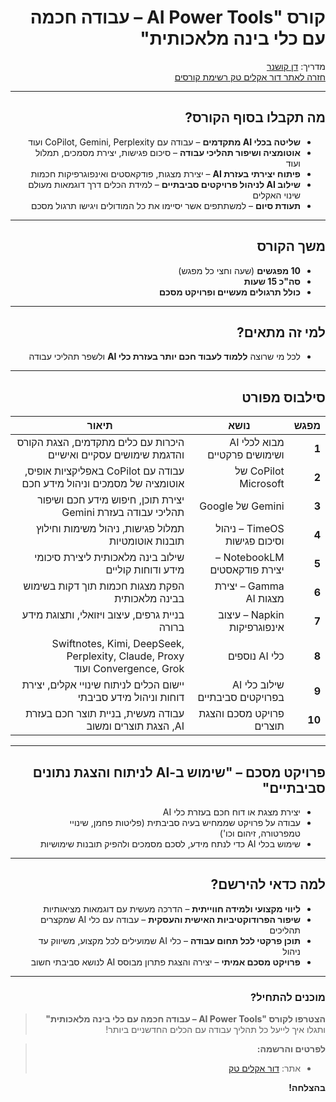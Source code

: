 <div dir="rtl">

# **קורס "AI Power Tools – עבודה חכמה עם כלי בינה מלאכותית"**

<div className="instructor">
  מדריך: <a href="https://doraclimtech.com/about">דן קושנר</a>
  <div className="back-link">
    <a href="https://doraclimtech.com/lessons/courses">חזרה לאתר דור אקלים טק רשימת קורסים</a>
  </div>
</div>

---

## מה תקבלו בסוף הקורס?

- **שליטה בכלי AI מתקדמים** – עבודה עם CoPilot, Gemini, Perplexity ועוד
- **אוטומציה ושיפור תהליכי עבודה** – סיכום פגישות, יצירת מסמכים, תמלול ועוד
- **פיתוח יצירתי בעזרת AI** – יצירת מצגות, פודקאסטים ואינפוגרפיקות חכמות
- **שילוב AI לניהול פרויקטים סביבתיים** – למידת הכלים דרך דוגמאות מעולם שינוי האקלים
- **תעודת סיום** – למשתתפים אשר יסיימו את כל המודולים ויגישו תרגול מסכם

---

## משך הקורס

- **10 מפגשים** (שעה וחצי כל מפגש)
- **סה"כ 15 שעות**
- **כולל תרגולים מעשיים ופרויקט מסכם**

---

## למי זה מתאים?

- לכל מי שרוצה **ללמוד לעבוד חכם יותר בעזרת כלי AI** ולשפר תהליכי עבודה

---

## סילבוס מפורט

| מפגש | נושא | תיאור |
|---------|------|--------|
| **1** | מבוא לכלי AI ושימושים פרקטיים | היכרות עם כלים מתקדמים, הצגת הקורס והדגמת שימושים עסקיים ואישיים |
| **2** | CoPilot של Microsoft | עבודה עם CoPilot באפליקציות אופיס, אוטומציה של מסמכים וניהול מידע חכם |
| **3** | Gemini של Google | יצירת תוכן, חיפוש מידע חכם ושיפור תהליכי עבודה בעזרת Gemini |
| **4** | TimeOS – ניהול וסיכום פגישות | תמלול פגישות, ניהול משימות וחילוץ תובנות אוטומטיות |
| **5** | NotebookLM – יצירת פודקאסטים | שילוב בינה מלאכותית ליצירת סיכומי מידע ודוחות קוליים |
| **6** | Gamma – יצירת מצגות AI | הפקת מצגות חכמות תוך דקות בשימוש בבינה מלאכותית |
| **7** | Napkin – עיצוב אינפוגרפיקות | בניית גרפים, עיצוב ויזואלי, ותצוגת מידע ברורה |
| **8** | כלי AI נוספים | Swiftnotes, Kimi, DeepSeek, Perplexity, Claude, Proxy Convergence, Grok ועוד |
| **9** | שילוב כלי AI בפרויקטים סביבתיים | יישום הכלים לניתוח שינויי אקלים, יצירת דוחות וניהול מידע סביבתי |
| **10** | פרויקט מסכם והצגת תוצרים | עבודה מעשית, בניית תוצר חכם בעזרת AI, הצגת תוצרים ומשוב |

---

## פרויקט מסכם – **"שימוש ב-AI לניתוח והצגת נתונים סביבתיים"**

- יצירת מצגת או דוח חכם בעזרת כלי AI
- עבודה על פרויקט שממחיש בעיה סביבתית (פליטות פחמן, שינויי טמפרטורה, זיהום וכו')
- שימוש בכלי AI כדי לנתח מידע, לסכם מסמכים ולהפיק תובנות שימושיות

---

## למה כדאי להירשם?

- **ליווי מקצועי ולמידה חווייתית** – הדרכה מעשית עם דוגמאות מציאותיות
- **שיפור הפרודוקטיביות האישית והעסקית** – עבודה עם כלי AI שמקצרים תהליכים
- **תוכן פרקטי לכל תחום עבודה** – כלי AI שמועילים לכל מקצוע, משיווק עד ניהול
- **פרויקט מסכם אמיתי** – יצירה והצגת פתרון מבוסס AI לנושא סביבתי חשוב

---

### מוכנים להתחיל?

> **הצטרפו לקורס "AI Power Tools – עבודה חכמה עם כלי בינה מלאכותית"** ותגלו איך לייעל כל תהליך עבודה עם הכלים החדשניים ביותר!

> **לפרטים והרשמה:**
> - אתר: [דור אקלים טק](https://doraclimtech.com/contact)

**בהצלחה!**
</div>
